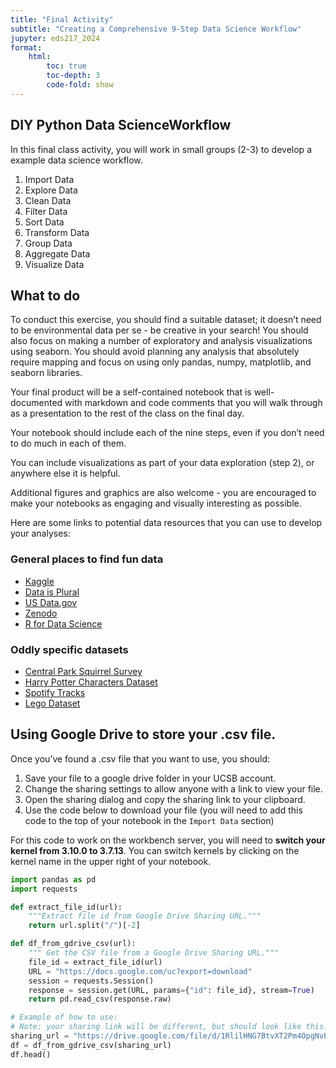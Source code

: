 ```yaml
---
title: "Final Activity"
subtitle: "Creating a Comprehensive 9-Step Data Science Workflow"
jupyter: eds217_2024
format: 
    html:
        toc: true
        toc-depth: 3
        code-fold: show
---
```


## DIY Python Data ScienceWorkflow

In this final class activity, you will work in small groups (2-3) to develop a example data science workflow. 

1. Import Data
2. Explore Data
3. Clean Data
4. Filter Data
5. Sort Data
6. Transform Data
7. Group Data
8. Aggregate Data
9. Visualize Data

## What to do

To conduct this exercise, you should find a suitable dataset; it doesn't need to be environmental data per se - be creative in your search! You should also focus on making a number of exploratory and analysis visualizations using seaborn. You should avoid planning any analysis that absolutely require mapping and focus on using only pandas, numpy, matplotlib, and seaborn libraries.

Your final product will be a self-contained notebook that is well-documented with markdown and code comments that you will walk through as a presentation to the rest of the class on the final day. 

Your notebook should include each of the nine steps, even if you don't need to do much in each of them. 

:::{.callout-note}
You can include visualizations as part of your data exploration (step 2), or anywhere else it is helpful.
:::

Additional figures and graphics are also welcome - you are encouraged to make your notebooks as engaging and visually interesting as possible. 

Here are some links to potential data resources that you can use to develop your analyses:


### General places to find fun data

- [Kaggle](https://www.kaggle.com/datasets?fileType=csv)
- [Data is Plural](https://www.data-is-plural.com/)
- [US Data.gov](https://data.gov/)
- [Zenodo](https://zenodo.org/)
- [R for Data Science](https://github.com/rfordatascience/tidytuesday/tree/master/data)

### Oddly specific datasets

- [Central Park Squirrel Survey](https://www.thesquirrelcensus.com/data)
- [Harry Potter Characters Dataset](https://www.kaggle.com/datasets/gulsahdemiryurek/harry-potter-dataset)
- [Spotify Tracks](https://www.kaggle.com/datasets/zaheenhamidani/ultimate-spotify-tracks-db)
- [Lego Dataset](https://www.kaggle.com/datasets/rtatman/lego-database)

## Using Google Drive to store your .csv file.

Once you've found a .csv file that you want to use, you should:

1. Save your file to a google drive folder in your UCSB account. 
2. Change the sharing settings to allow anyone with a link to view your file.
3. Open the sharing dialog and copy the sharing link to your clipboard.
4. Use the code below to download your file (you will need to add this code to the top of your notebook in the `Import Data` section)

:::{.callout-warning}
For this code to work on the workbench server, you will need to **switch your kernel from 3.10.0 to 3.7.13**. You can switch kernels by clicking on the kernel name in the upper right of your notebook.
:::
```python
import pandas as pd
import requests

def extract_file_id(url):
    """Extract file id from Google Drive Sharing URL."""
    return url.split("/")[-2]

def df_from_gdrive_csv(url):
    """ Get the CSV file from a Google Drive Sharing URL."""
    file_id = extract_file_id(url)
    URL = "https://docs.google.com/uc?export=download"
    session = requests.Session()
    response = session.get(URL, params={"id": file_id}, stream=True)
    return pd.read_csv(response.raw)

# Example of how to use:
# Note: your sharing link will be different, but should look like this:
sharing_url = "https://drive.google.com/file/d/1RlilHNG7BtvXT2Pm4OpgNvEjVJJZNaps/view?usp=share_link"
df = df_from_gdrive_csv(sharing_url)
df.head()
```